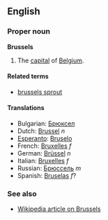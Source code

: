 {{wikipedia}}
==English==

===Proper noun===
'''Brussels'''

#The [[capital]] of [[Belgium]].

====Related terms====
*[[brussels sprout]]

====Translations====
*Bulgarian: [[Брюксел]]
*Dutch: [[Brussel]] ''n''
*[[Esperanto]]: [[Bruselo]]
*French: [[Bruxelles]] ''f''
*German: [[Brüssel]] ''n''
*Italian: [[Bruxelles]] ''f''
*Russian: [[Брюссель]] ''m''
*Spanish: [[Bruselas]] ''f''?

===See also===
*[[en:Brussels|Wikipedia article on Brussels]]